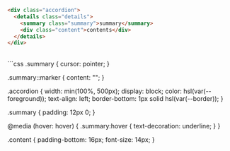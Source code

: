 ```html
<div class="accordion">
  <details class="details">
    <summary class="summary">summary</summary>
    <div class="content">contents</div>
  </details>
</div>
```
<br/>
```css
  .summary {
    cursor: pointer;
  }

  .summary::marker {
    content: "";
  }

  .accordion {
    width: min(100%, 500px);
    display: block;
    color: hsl(var(--foreground));
    text-align: left;
    border-bottom: 1px solid hsl(var(--border));
  }

  .summary {
    padding: 12px 0;
  }

  @media (hover: hover) {
    .summary:hover {
      text-decoration: underline;
    }
  }

  .content {
    padding-bottom: 16px;
    font-size: 14px;
  }
```
